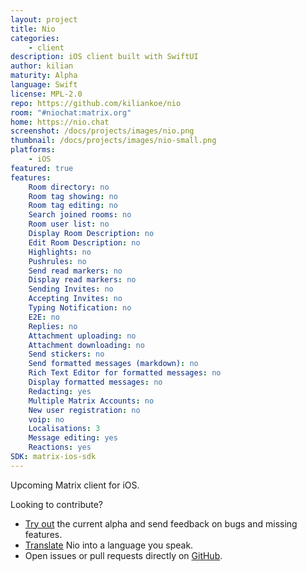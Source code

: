 ```yaml
---
layout: project
title: Nio
categories:
    - client
description: iOS client built with SwiftUI
author: kilian
maturity: Alpha
language: Swift
license: MPL-2.0
repo: https://github.com/kiliankoe/nio
room: "#niochat:matrix.org"
home: https://nio.chat
screenshot: /docs/projects/images/nio.png
thumbnail: /docs/projects/images/nio-small.png
platforms:
    - iOS
featured: true
features:
    Room directory: no
    Room tag showing: no
    Room tag editing: no
    Search joined rooms: no
    Room user list: no
    Display Room Description: no
    Edit Room Description: no
    Highlights: no
    Pushrules: no
    Send read markers: no
    Display read markers: no
    Sending Invites: no
    Accepting Invites: no
    Typing Notification: no
    E2E: no
    Replies: no
    Attachment uploading: no
    Attachment downloading: no
    Send stickers: no
    Send formatted messages (markdown): no
    Rich Text Editor for formatted messages: no
    Display formatted messages: no
    Redacting: yes
    Multiple Matrix Accounts: no
    New user registration: no
    voip: no
    Localisations: 3
    Message editing: yes
    Reactions: yes
SDK: matrix-ios-sdk
---
```


Upcoming Matrix client for iOS.

Looking to contribute?

* [Try out](https://testflight.apple.com/join/KlXr3kKz) the current alpha and send feedback on bugs and missing features.
* [Translate](https://poeditor.com/join/project/cKGF6Gswvx) Nio into a language you speak.
* Open issues or pull requests directly on [GitHub](https://github.com/kiliankoe/nio).
